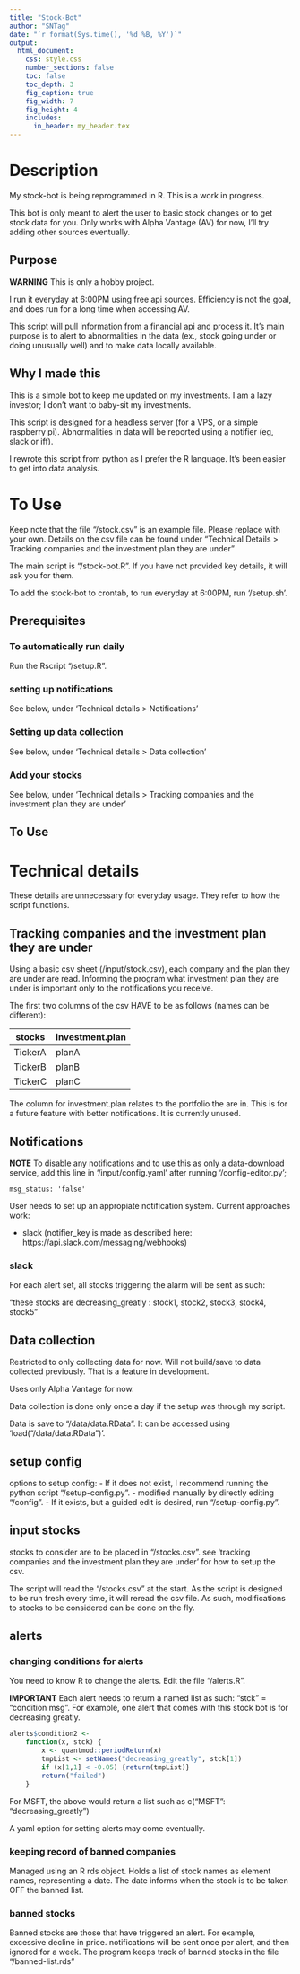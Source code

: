 ```yaml
---
title: "Stock-Bot"
author: "SNTag"
date: "`r format(Sys.time(), '%d %B, %Y')`"
output:
  html_document:
    css: style.css
    number_sections: false
    toc: false
    toc_depth: 3
    fig_caption: true
    fig_width: 7
    fig_height: 4
    includes:
      in_header: my_header.tex
---
```


# Description

My stock-bot is being reprogrammed in R. This is a work in progress.

This bot is only meant to alert the user to basic stock changes or to get stock data for you. Only
works with Alpha Vantage (AV) for now, I'll try adding other sources eventually.

## Purpose

**WARNING** This is only a hobby project.

I run it everyday at 6:00PM using free api sources. Efficiency is not the goal, and does run for a
long time when accessing AV.

This script will pull information from a financial api and process it. It's main purpose is to
alert to abnormalities in the data (ex., stock going under or doing unusually well) and to make data
locally available.

## Why I made this

This is a simple bot to keep me updated on my investments. I am a lazy investor; I don't want to
baby-sit my investments.

This script is designed for a headless server (for a VPS, or a simple raspberry pi). Abnormalities
in data will be reported using a notifier (eg, slack or iff).

I rewrote this script from python as I prefer the R language. It's been easier to get into data
analysis.

# To Use

Keep note that the file "/stock.csv" is an example file. Please replace with your own. Details on
the csv file can be found under "Technical Details > Tracking companies and the investment plan they
are under"

The main script is "/stock-bot.R". If you have not provided key details, it will ask you for them.

To add the stock-bot to crontab, to run everyday at 6:00PM, run '/setup.sh'.

## Prerequisites

### To automatically run daily

Run the Rscript "/setup.R".

### setting up notifications

See below, under 'Technical details > Notifications'

### Setting up data collection

See below, under 'Technical details > Data collection'

### Add your stocks

See below, under 'Technical details > Tracking companies and the investment plan they are under'

## To Use

# Technical details

These details are unnecessary for everyday usage. They refer to how the script functions.

## Tracking companies and the investment plan they are under

Using a basic csv sheet (/input/stock.csv), each company and the plan they are under are
read. Informing the program what investment plan they are under is important only to the
notifications you receive.

The first two columns of the csv HAVE to be as follows (names can be different):

| stocks  | investment.plan  |
|---|---|
| TickerA  | planA  |
| TickerB  | planB  |
| TickerC  | planC  |

The column for investment.plan relates to the portfolio the are in. This is for a future feature
with better notifications. It is currently unused.

## Notifications

**NOTE** To disable any notifications and to use this as only a data-download service, add this line
in '/input/config.yaml' after running '/config-editor.py';

`msg_status: 'false'`

User needs to set up an appropiate notification system. Current approaches work:

- slack (notifier_key is made as described here: https://api.slack.com/messaging/webhooks)

### slack

For each alert set, all stocks triggering the alarm will be sent as such:

"these stocks are  decreasing_greatly  :  stock1, stock2, stock3, stock4, stock5"

## Data collection

Restricted to only collecting data for now. Will not build/save to data collected previously. That
is a feature in development.

Uses only Alpha Vantage for now.

Data collection is done only once a day if the setup was through my script.

Data is save to "/data/data.RData". It can be accessed using 'load("/data/data.RData")'.

## setup config

options to setup config:
- If it does not exist, I recommend running the python script "/setup-config.py".
- modified manually by directly editing "/config".
- If it exists, but a guided edit is desired, run "/setup-config.py".

## input stocks

stocks to consider are to be placed in "/stocks.csv". see 'tracking companies and the investment
plan they are under' for how to setup the csv.

The script will read the "/stocks.csv" at the start. As the script is designed to be run fresh every
time, it will reread the csv file. As such, modifications to stocks to be considered can be done on
the fly.

## alerts

### changing conditions for alerts

You need to know R to change the alerts. Edit the file "/alerts.R".

**IMPORTANT** Each alert needs to return a named list as such: "stck" = "condition msg". For
example, one alert that comes with this stock bot is for decreasing greatly.

```R
alerts$condition2 <-
    function(x, stck) {
        x <- quantmod::periodReturn(x)
        tmpList <- setNames("decreasing_greatly", stck[1])
        if (x[1,1] < -0.05) {return(tmpList)}
        return("failed")
    }
```

For MSFT, the above would return a list such as c("MSFT": "decreasing_greatly")

A yaml option for setting alerts may come eventually.

### keeping record of banned companies

Managed using an R rds object. Holds a list of stock names as element names, representing a
date. The date informs when the stock is to be taken OFF the banned list.

### banned stocks

Banned stocks are those that have triggered an alert. For example, excessive decline in
price. notifications will be sent once per alert, and then ignored for a week. The program keeps
track of banned stocks in the file "/banned-list.rds"
